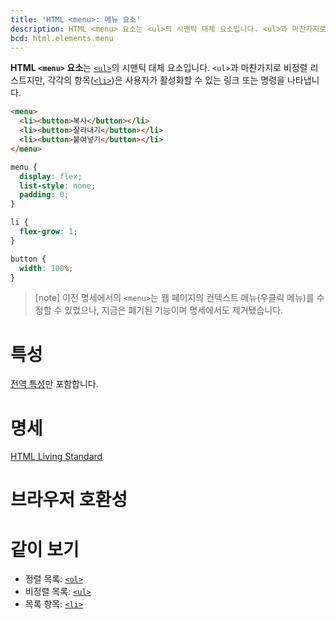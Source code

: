 ```yaml
---
title: 'HTML <menu>: 메뉴 요소'
description: HTML <menu> 요소는 <ul>의 시맨틱 대체 요소입니다. <ul>과 마찬가지로 비정렬 리스트지만, 각각의 항목<li>은 사용자가 활성화할 수 있는 링크 또는 명령을 나타냅니다.
bcd: html.elements.menu
---
```


**HTML `<menu>` 요소**는 [`<ul>`](./ul)의 시맨틱 대체 요소입니다. `<ul>`과 마찬가지로 비정렬 리스트지만, 각각의 항목([`<li>`](./li))은 사용자가 활성화할 수 있는 링크 또는 명령을 나타냅니다.

<HTMLDemo height={120}>

```html
<menu>
  <li><button>복사</button></li>
  <li><button>잘라내기</button></li>
  <li><button>붙여넣기</button></li>
</menu>
```

```css
menu {
  display: flex;
  list-style: none;
  padding: 0;
}

li {
  flex-grow: 1;
}

button {
  width: 100%;
}
```

</HTMLDemo>

> [note]
> 이전 명세에서의 `<menu>`는 웹 페이지의 컨텍스트 메뉴(우클릭 메뉴)를 수정할 수 있었으나, 지금은 폐기된 기능이며 명세에서도 제거됐습니다.

# 특성

[전역 특성](/docs/Web/HTML/Global_attributes)만 포함합니다.

# 명세

[HTML Living Standard](https://html.spec.whatwg.org/multipage/grouping-content.html#the-menu-element)

# 브라우저 호환성

<BrowserCompat data={props.bcd} />

# 같이 보기

- 정렬 목록: [`<ol>`](./ol)
- 비정렬 목록: [`<ul>`](./ul)
- 목록 항목: [`<li>`](./li)
